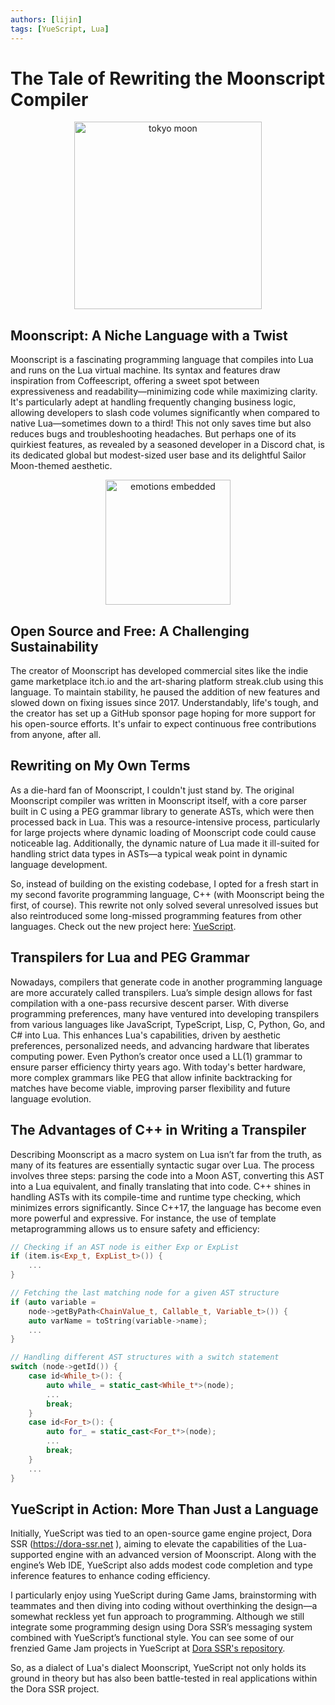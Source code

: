 ```yaml
---
authors: [lijin]
tags: [YueScript, Lua]
---
```



# The Tale of Rewriting the Moonscript Compiler

<p align="center">
  <img src='/img/tokyo-moon.jpg' alt="tokyo moon" height="300px"/>
</p>

## Moonscript: A Niche Language with a Twist

Moonscript is a fascinating programming language that compiles into Lua and runs on the Lua virtual machine. Its syntax and features draw inspiration from Coffeescript, offering a sweet spot between expressiveness and readability—minimizing code while maximizing clarity. It's particularly adept at handling frequently changing business logic, allowing developers to slash code volumes significantly when compared to native Lua—sometimes down to a third! This not only saves time but also reduces bugs and troubleshooting headaches. But perhaps one of its quirkiest features, as revealed by a seasoned developer in a Discord chat, is its dedicated global but modest-sized user base and its delightful Sailor Moon-themed aesthetic.

<!-- truncate -->

<p align="center">
  <img src='/img/moonscript.png' alt="emotions embedded" height="200px"/>
</p>

## Open Source and Free: A Challenging Sustainability

The creator of Moonscript has developed commercial sites like the indie game marketplace itch.io and the art-sharing platform streak.club using this language. To maintain stability, he paused the addition of new features and slowed down on fixing issues since 2017. Understandably, life's tough, and the creator has set up a GitHub sponsor page hoping for more support for his open-source efforts. It's unfair to expect continuous free contributions from anyone, after all.

## Rewriting on My Own Terms

As a die-hard fan of Moonscript, I couldn't just stand by. The original Moonscript compiler was written in Moonscript itself, with a core parser built in C using a PEG grammar library to generate ASTs, which were then processed back in Lua. This was a resource-intensive process, particularly for large projects where dynamic loading of Moonscript code could cause noticeable lag. Additionally, the dynamic nature of Lua made it ill-suited for handling strict data types in ASTs—a typical weak point in dynamic language development.

So, instead of building on the existing codebase, I opted for a fresh start in my second favorite programming language, C++ (with Moonscript being the first, of course). This rewrite not only solved several unresolved issues but also reintroduced some long-missed programming features from other languages. Check out the new project here: [YueScript](https://yuescript.org/zh).

## Transpilers for Lua and PEG Grammar

Nowadays, compilers that generate code in another programming language are more accurately called transpilers. Lua’s simple design allows for fast compilation with a one-pass recursive descent parser. With diverse programming preferences, many have ventured into developing transpilers from various languages like JavaScript, TypeScript, Lisp, C, Python, Go, and C# into Lua. This enhances Lua's capabilities, driven by aesthetic preferences, personalized needs, and advancing hardware that liberates computing power. Even Python’s creator once used a LL(1) grammar to ensure parser efficiency thirty years ago. With today's better hardware, more complex grammars like PEG that allow infinite backtracking for matches have become viable, improving parser flexibility and future language evolution.

## The Advantages of C++ in Writing a Transpiler

Describing Moonscript as a macro system on Lua isn’t far from the truth, as many of its features are essentially syntactic sugar over Lua. The process involves three steps: parsing the code into a Moon AST, converting this AST into a Lua equivalent, and finally translating that into code. C++ shines in handling ASTs with its compile-time and runtime type checking, which minimizes errors significantly. Since C++17, the language has become even more powerful and expressive. For instance, the use of template metaprogramming allows us to ensure safety and efficiency:

```cpp
// Checking if an AST node is either Exp or ExpList
if (item.is<Exp_t, ExpList_t>()) {
    ...
}

// Fetching the last matching node for a given AST structure
if (auto variable =
    node->getByPath<ChainValue_t, Callable_t, Variable_t>()) {
    auto varName = toString(variable->name);
    ...
}

// Handling different AST structures with a switch statement
switch (node->getId()) {
    case id<While_t>(): {
        auto while_ = static_cast<While_t*>(node);
        ...
        break;
    }
    case id<For_t>(): {
        auto for_ = static_cast<For_t*>(node);
        ...
        break;
    }
    ...
}
```

## YueScript in Action: More Than Just a Language

Initially, YueScript was tied to an open-source game engine project, Dora SSR (https://dora-ssr.net ), aiming to elevate the capabilities of the Lua-supported engine with an advanced version of Moonscript. Along with the engine’s Web IDE, YueScript also adds modest code completion and type inference features to enhance coding efficiency.

I particularly enjoy using YueScript during Game Jams, brainstorming with teammates and then diving into coding without overthinking the design—a somewhat reckless yet fun approach to programming. Although we still integrate some programming design using Dora SSR’s messaging system combined with YueScript’s functional style. You can see some of our frenzied Game Jam projects in YueScript at [Dora SSR's repository](https://github.com/IppClub/Dora-SSR/tree/main/Assets/Script/Game).

So, as a dialect of Lua's dialect Moonscript, YueScript not only holds its ground in theory but has also been battle-tested in real applications within the Dora SSR project.